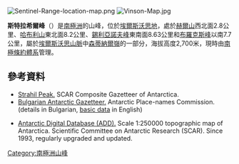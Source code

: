 [[Image:Sentinel-Range-location-map.png|thumb]]
[[Image:Vinson-Map.jpg|thumb]]

{{coord|78|05|40|S|86|20|01.5|W|display=title}}

'''斯特拉希爾峰'''（{{lang-en|Strahil Peak}}）是[[南極洲|南極洲]]的山峰，位於[[埃爾斯沃思地|埃爾斯沃思地]]，處於[[赫爾山_(埃爾斯沃思地)|赫爾山]]西北面2.8公里、[[哈布利山|哈布利山]]東北面8.2公里、[[錫利亞諾夫峰|錫利亞諾夫峰]]東南面8.63公里和[[布羅克斯峰|布羅克斯峰]]以南7.7公里，屬於[[埃爾斯沃思山脈|埃爾斯沃思山脈]]中[[森蒂納爾嶺|森蒂納爾嶺]]的一部分，海拔高度2,700米，現時由[[南極條約體系|南極條約體系]]管理。

==參考資料==
* [http://data.aad.gov.au/aadc/gaz/scar/display_name.cfm?gaz_id=137831 Strahil Peak.] {{Wayback|url=http://data.aad.gov.au/aadc/gaz/scar/display_name.cfm?gaz_id=137831 |date=20140203110058 }} SCAR Composite Gazetteer of Antarctica.
* [http://apcbg.org/gazet-bg.doc Bulgarian Antarctic Gazetteer.] {{Wayback|url=http://apcbg.org/gazet-bg.doc |date=20131012104624 }} Antarctic Place-names Commission. (details in Bulgarian, [http://apcbg.org/gazet.htm basic data] {{Wayback|url=http://apcbg.org/gazet.htm |date=20160304071225 }} in English)


* [http://www.add.scar.org Antarctic Digital Database (ADD).] {{Wayback|url=http://www.add.scar.org/ |date=20170305000653 }} Scale 1:250000 topographic map of Antarctica. Scientific Committee on Antarctic Research (SCAR). Since 1993, regularly upgraded and updated.

{{DEFAULTSORT:Strahil Peak}}
[[Category:南極洲山峰|Category:南極洲山峰]]


{{EllsworthLand-geo-stub}}